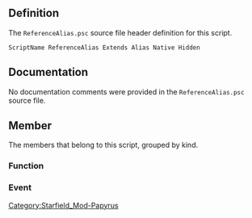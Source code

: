 {{Script_Object_Summary
| title = ReferenceAlias
| name = [[SFM:Script-ReferenceAlias|ReferenceAlias]]
| extends = [[SFM:Script-Alias|Alias]] → [[SFM:Script-ScriptObject|ScriptObject]]
| flags = Native, Hidden
}}


== Definition ==
The <code>ReferenceAlias.psc</code> source file header definition for this script.

<source lang="papyrus">
ScriptName ReferenceAlias Extends Alias Native Hidden
</source>


== Documentation ==
No documentation comments were provided in the <code>ReferenceAlias.psc</code> source file.


== Member ==
The members that belong to this script, grouped by kind.

=== Function ===
{{Script_Object_Member_Summary
| title = ApplyToRef
| script = [[SFM:Script-ReferenceAlias|ReferenceAlias]]
| name = [[SFM:Script-ReferenceAlias/ApplyToRef|ApplyToRef]]
| kind = Function
| flags = Native
| parameters = ObjectReference akRef
| documentation = Applies the alias data to the given ref without putting the ref in the alias
}}

{{Script_Object_Member_Summary
| title = Clear
| script = [[SFM:Script-ReferenceAlias|ReferenceAlias]]
| name = [[SFM:Script-ReferenceAlias/Clear|Clear]]
| kind = Function
| flags = Native
| documentation = Clears the alias - fails on non-optional aliases
}}

{{Script_Object_Member_Summary
| title = GetReference
| script = [[SFM:Script-ReferenceAlias|ReferenceAlias]]
| name = [[SFM:Script-ReferenceAlias/GetReference|GetReference]]
| kind = Function
| flags = Native
| returns = ObjectReference
| documentation = Get the object reference this alias refers to
}}

{{Script_Object_Member_Summary
| title = ForceRefTo
| script = [[SFM:Script-ReferenceAlias|ReferenceAlias]]
| name = [[SFM:Script-ReferenceAlias/ForceRefTo|ForceRefTo]]
| kind = Function
| flags = Native
| parameters = ObjectReference akNewRef
| documentation = Forces this alias to use the specified reference
}}

{{Script_Object_Member_Summary
| title = ForceRefIfEmpty
| script = [[SFM:Script-ReferenceAlias|ReferenceAlias]]
| name = [[SFM:Script-ReferenceAlias/ForceRefIfEmpty|ForceRefIfEmpty]]
| kind = Function
| returns = bool
| parameters = ObjectReference akNewRef
| documentation = SJML -- tries to force a reference into the alias, but only if it's already empty.
returns true if the alias now holds the passed reference, false if it was already filled.
}}

{{Script_Object_Member_Summary
| title = GetActorReference
| script = [[SFM:Script-ReferenceAlias|ReferenceAlias]]
| name = [[SFM:Script-ReferenceAlias/GetActorReference|GetActorReference]]
| kind = Function
| returns = Actor
| documentation = Autocast to Actor
}}

{{Script_Object_Member_Summary
| title = GetRef
| script = [[SFM:Script-ReferenceAlias|ReferenceAlias]]
| name = [[SFM:Script-ReferenceAlias/GetRef|GetRef]]
| kind = Function
| returns = ObjectReference
| documentation = Convenience function
}}

{{Script_Object_Member_Summary
| title = GetActorRef
| script = [[SFM:Script-ReferenceAlias|ReferenceAlias]]
| name = [[SFM:Script-ReferenceAlias/GetActorRef|GetActorRef]]
| kind = Function
| returns = Actor
| documentation = Convenience function
}}

{{Script_Object_Member_Summary
| title = GetShipReference
| script = [[SFM:Script-ReferenceAlias|ReferenceAlias]]
| name = [[SFM:Script-ReferenceAlias/GetShipReference|GetShipReference]]
| kind = Function
| returns = SpaceshipReference
| documentation = Autocast to ShipReference
}}

{{Script_Object_Member_Summary
| title = GetShipRef
| script = [[SFM:Script-ReferenceAlias|ReferenceAlias]]
| name = [[SFM:Script-ReferenceAlias/GetShipRef|GetShipRef]]
| kind = Function
| returns = SpaceshipReference
| documentation = Convenience function
}}

{{Script_Object_Member_Summary
| title = RemoveFromRef
| script = [[SFM:Script-ReferenceAlias|ReferenceAlias]]
| name = [[SFM:Script-ReferenceAlias/RemoveFromRef|RemoveFromRef]]
| kind = Function
| flags = Native
| parameters = ObjectReference akRef
| documentation = Removes this data alias from the given ref
}}

{{Script_Object_Member_Summary
| title = TryToAddToFaction
| script = [[SFM:Script-ReferenceAlias|ReferenceAlias]]
| name = [[SFM:Script-ReferenceAlias/TryToAddToFaction|TryToAddToFaction]]
| kind = Function
| returns = bool
| parameters = Faction FactionToAddTo
| documentation = Convenience function - jduvall
}}

{{Script_Object_Member_Summary
| title = TryToRemoveFromFaction
| script = [[SFM:Script-ReferenceAlias|ReferenceAlias]]
| name = [[SFM:Script-ReferenceAlias/TryToRemoveFromFaction|TryToRemoveFromFaction]]
| kind = Function
| returns = bool
| parameters = Faction FactionToRemoveFrom
| documentation = Convenience function - jduvall
}}

{{Script_Object_Member_Summary
| title = TryToStopCombat
| script = [[SFM:Script-ReferenceAlias|ReferenceAlias]]
| name = [[SFM:Script-ReferenceAlias/TryToStopCombat|TryToStopCombat]]
| kind = Function
| returns = bool
| documentation = Convenience function - jduvall
}}

{{Script_Object_Member_Summary
| title = TryToDisable
| script = [[SFM:Script-ReferenceAlias|ReferenceAlias]]
| name = [[SFM:Script-ReferenceAlias/TryToDisable|TryToDisable]]
| kind = Function
| returns = bool
| documentation = Convenience function - jduvall
}}

{{Script_Object_Member_Summary
| title = TryToDisableNoWait
| script = [[SFM:Script-ReferenceAlias|ReferenceAlias]]
| name = [[SFM:Script-ReferenceAlias/TryToDisableNoWait|TryToDisableNoWait]]
| kind = Function
| returns = bool
| documentation = Convenience function - wshen
}}

{{Script_Object_Member_Summary
| title = TryToEnable
| script = [[SFM:Script-ReferenceAlias|ReferenceAlias]]
| name = [[SFM:Script-ReferenceAlias/TryToEnable|TryToEnable]]
| kind = Function
| returns = bool
| documentation = Convenience function - jduvall
}}

{{Script_Object_Member_Summary
| title = TryToEnableNoWait
| script = [[SFM:Script-ReferenceAlias|ReferenceAlias]]
| name = [[SFM:Script-ReferenceAlias/TryToEnableNoWait|TryToEnableNoWait]]
| kind = Function
| returns = bool
| documentation = Convenience function - wshen
}}

{{Script_Object_Member_Summary
| title = TryToEvaluatePackage
| script = [[SFM:Script-ReferenceAlias|ReferenceAlias]]
| name = [[SFM:Script-ReferenceAlias/TryToEvaluatePackage|TryToEvaluatePackage]]
| kind = Function
| returns = bool
| documentation = Convenience function - jduvall
}}

{{Script_Object_Member_Summary
| title = TryToKill
| script = [[SFM:Script-ReferenceAlias|ReferenceAlias]]
| name = [[SFM:Script-ReferenceAlias/TryToKill|TryToKill]]
| kind = Function
| returns = bool
| parameters = ObjectReference akKiller = none
| documentation = Convenience function - jduvall
}}

{{Script_Object_Member_Summary
| title = TryToMoveTo
| script = [[SFM:Script-ReferenceAlias|ReferenceAlias]]
| name = [[SFM:Script-ReferenceAlias/TryToMoveTo|TryToMoveTo]]
| kind = Function
| returns = bool
| parameters = ObjectReference RefToMoveTo
| documentation = Convenience function - jduvall
}}

{{Script_Object_Member_Summary
| title = TryToReset
| script = [[SFM:Script-ReferenceAlias|ReferenceAlias]]
| name = [[SFM:Script-ReferenceAlias/TryToReset|TryToReset]]
| kind = Function
| returns = bool
| documentation = Convenience function - jduvall
}}

{{Script_Object_Member_Summary
| title = TryToClear
| script = [[SFM:Script-ReferenceAlias|ReferenceAlias]]
| name = [[SFM:Script-ReferenceAlias/TryToClear|TryToClear]]
| kind = Function
| returns = bool
| documentation = Convenience function - sjml
}}

{{Script_Object_Member_Summary
| title = TryToDelete
| script = [[SFM:Script-ReferenceAlias|ReferenceAlias]]
| name = [[SFM:Script-ReferenceAlias/TryToDelete|TryToDelete]]
| kind = Function
| returns = bool
| documentation = Convenience function - jduvall
}}

{{Script_Object_Member_Summary
| title = TryToGetCurrentLocation
| script = [[SFM:Script-ReferenceAlias|ReferenceAlias]]
| name = [[SFM:Script-ReferenceAlias/TryToGetCurrentLocation|TryToGetCurrentLocation]]
| kind = Function
| returns = Location
| documentation = Convenience function - jduvall
}}

{{Script_Object_Member_Summary
| title = TryToGetActorValue
| script = [[SFM:Script-ReferenceAlias|ReferenceAlias]]
| name = [[SFM:Script-ReferenceAlias/TryToGetActorValue|TryToGetActorValue]]
| kind = Function
| returns = float
| parameters = ActorValue ActorValueToGet
| documentation = Convenience function - jduvall
}}

{{Script_Object_Member_Summary
| title = TryToGetValue
| script = [[SFM:Script-ReferenceAlias|ReferenceAlias]]
| name = [[SFM:Script-ReferenceAlias/TryToGetValue|TryToGetValue]]
| kind = Function
| returns = float
| parameters = ActorValue akAV
| documentation = Convenience function - jduvall
}}

{{Script_Object_Member_Summary
| title = TryToSetActorValue
| script = [[SFM:Script-ReferenceAlias|ReferenceAlias]]
| name = [[SFM:Script-ReferenceAlias/TryToSetActorValue|TryToSetActorValue]]
| kind = Function
| returns = bool
| parameters = ActorValue ValueToSet, float afValue
| documentation = Convenience function - jduvall
}}

{{Script_Object_Member_Summary
| title = TryToSetValue
| script = [[SFM:Script-ReferenceAlias|ReferenceAlias]]
| name = [[SFM:Script-ReferenceAlias/TryToSetValue|TryToSetValue]]
| kind = Function
| returns = bool
| parameters = ActorValue akAV, float afValue
| documentation = Convenience function - jduvall
}}

{{Script_Object_Member_Summary
| title = TryIsLocked
| script = [[SFM:Script-ReferenceAlias|ReferenceAlias]]
| name = [[SFM:Script-ReferenceAlias/TryIsLocked|TryIsLocked]]
| kind = Function
| returns = bool
| documentation = Convenience function - jduvall
}}

{{Script_Object_Member_Summary
| title = TryToSetPlayerResistingArrest
| script = [[SFM:Script-ReferenceAlias|ReferenceAlias]]
| name = [[SFM:Script-ReferenceAlias/TryToSetPlayerResistingArrest|TryToSetPlayerResistingArrest]]
| kind = Function
| documentation = kmk - convenience function for actor/ship
}}

{{Script_Object_Member_Summary
| title = TryToSendPlayerToJail
| script = [[SFM:Script-ReferenceAlias|ReferenceAlias]]
| name = [[SFM:Script-ReferenceAlias/TryToSendPlayerToJail|TryToSendPlayerToJail]]
| kind = Function
| parameters = bool abRemoveInventory = true, bool abRealJail = false
| documentation = kmk - convenience function for actor/ship
}}

{{Script_Object_Member_Summary
| title = TryToPlayerPayFine
| script = [[SFM:Script-ReferenceAlias|ReferenceAlias]]
| name = [[SFM:Script-ReferenceAlias/TryToPlayerPayFine|TryToPlayerPayFine]]
| kind = Function
| parameters = bool abRemoveStolenItems = true, bool abGoToJail = true
| documentation = kmk - convenience function for actor/ship
}}

{{Script_Object_Member_Summary
| title = TryToSendSmugglingAlarm
| script = [[SFM:Script-ReferenceAlias|ReferenceAlias]]
| name = [[SFM:Script-ReferenceAlias/TryToSendSmugglingAlarm|TryToSendSmugglingAlarm]]
| kind = Function
| documentation = kmk - convenience function for ship
does nothing if called on actor
}}

{{Script_Object_Member_Summary
| title = TryToInstantDock
| script = [[SFM:Script-ReferenceAlias|ReferenceAlias]]
| name = [[SFM:Script-ReferenceAlias/TryToInstantDock|TryToInstantDock]]
| kind = Function
| returns = bool
| parameters = ReferenceAlias akTarget
| documentation = scornett - Convenience function for ships.
Does nothing if either reference is an actor.
}}

{{Script_Object_Member_Summary
| title = TryToMoveNear
| script = [[SFM:Script-ReferenceAlias|ReferenceAlias]]
| name = [[SFM:Script-ReferenceAlias/TryToMoveNear|TryToMoveNear]]
| kind = Function
| returns = bool
| parameters = ObjectReference akTarget, int positionVal = 0, int distanceVal = 0, int facingVal = 0
| documentation = scornett
}}

{{Script_Object_Member_Summary
| title = TryToGetCrimeFaction
| script = [[SFM:Script-ReferenceAlias|ReferenceAlias]]
| name = [[SFM:Script-ReferenceAlias/TryToGetCrimeFaction|TryToGetCrimeFaction]]
| kind = Function
| returns = Faction
}}

{{Script_Object_Member_Summary
| title = ClearAndRefillAlias
| script = [[SFM:Script-ReferenceAlias|ReferenceAlias]]
| name = [[SFM:Script-ReferenceAlias/ClearAndRefillAlias|ClearAndRefillAlias]]
| kind = Function
| documentation = kmk - first clears, then refills alias (so alias will be empty if nothing is found by RefillAlias call)
}}

=== Event ===
{{Script_Object_Member_Summary
| title = OnAliasChanged
| script = [[SFM:Script-ReferenceAlias|ReferenceAlias]]
| name = [[SFM:Script-ReferenceAlias/OnAliasChanged|OnAliasChanged]]
| kind = Event
| parameters = ObjectReference akObject, bool abRemove
| documentation = Event received when an object has been added/removed to this referencealias
}}

{{Script_Object_Member_Summary
| title = OnActivate
| script = [[SFM:Script-ReferenceAlias|ReferenceAlias]]
| name = [[SFM:Script-ReferenceAlias/OnActivate|OnActivate]]
| kind = Event
| parameters = ObjectReference akActionRef
| documentation = Event received when this reference is activated
}}

{{Script_Object_Member_Summary
| title = OnBuilderMenuSelect
| script = [[SFM:Script-ReferenceAlias|ReferenceAlias]]
| name = [[SFM:Script-ReferenceAlias/OnBuilderMenuSelect|OnBuilderMenuSelect]]
| kind = Event
| parameters = ActorValue akActorValue
| documentation = Event received when the produced resource on an Workshop producer/builder has changed.
}}

{{Script_Object_Member_Summary
| title = OnCellAttach
| script = [[SFM:Script-ReferenceAlias|ReferenceAlias]]
| name = [[SFM:Script-ReferenceAlias/OnCellAttach|OnCellAttach]]
| kind = Event
| documentation = Event received when this object's parent cell is attached
}}

{{Script_Object_Member_Summary
| title = OnCellDetach
| script = [[SFM:Script-ReferenceAlias|ReferenceAlias]]
| name = [[SFM:Script-ReferenceAlias/OnCellDetach|OnCellDetach]]
| kind = Event
| documentation = Event received when this object's parent cell is detached
}}

{{Script_Object_Member_Summary
| title = OnCellLoad
| script = [[SFM:Script-ReferenceAlias|ReferenceAlias]]
| name = [[SFM:Script-ReferenceAlias/OnCellLoad|OnCellLoad]]
| kind = Event
| documentation = Event received when every object in this object's parent cell is loaded (TODO: Find restrictions)
}}

{{Script_Object_Member_Summary
| title = OnClose
| script = [[SFM:Script-ReferenceAlias|ReferenceAlias]]
| name = [[SFM:Script-ReferenceAlias/OnClose|OnClose]]
| kind = Event
| parameters = ObjectReference akActionRef
| documentation = Event received when this object is closed
}}

{{Script_Object_Member_Summary
| title = OnContainerChanged
| script = [[SFM:Script-ReferenceAlias|ReferenceAlias]]
| name = [[SFM:Script-ReferenceAlias/OnContainerChanged|OnContainerChanged]]
| kind = Event
| parameters = ObjectReference akNewContainer, ObjectReference akOldContainer
| documentation = Event received when this object enters, exits, or changes containers
}}

{{Script_Object_Member_Summary
| title = OnDestroyed
| script = [[SFM:Script-ReferenceAlias|ReferenceAlias]]
| name = [[SFM:Script-ReferenceAlias/OnDestroyed|OnDestroyed]]
| kind = Event
| parameters = ObjectReference akDestroyer
| documentation = Event received when this reference is destroyed
}}

{{Script_Object_Member_Summary
| title = OnDestructionStageChanged
| script = [[SFM:Script-ReferenceAlias|ReferenceAlias]]
| name = [[SFM:Script-ReferenceAlias/OnDestructionStageChanged|OnDestructionStageChanged]]
| kind = Event
| parameters = int aiOldStage, int aiCurrentStage
| documentation = Event received when this reference's destruction stage has changed
}}

{{Script_Object_Member_Summary
| title = OnEnterFurniture
| script = [[SFM:Script-ReferenceAlias|ReferenceAlias]]
| name = [[SFM:Script-ReferenceAlias/OnEnterFurniture|OnEnterFurniture]]
| kind = Event
| parameters = Actor akActionRef
| documentation = Event received when this furniture is entered.
}}

{{Script_Object_Member_Summary
| title = OnEquipped
| script = [[SFM:Script-ReferenceAlias|ReferenceAlias]]
| name = [[SFM:Script-ReferenceAlias/OnEquipped|OnEquipped]]
| kind = Event
| parameters = Actor akActor
| documentation = Event received when this object is equipped by an actor
}}

{{Script_Object_Member_Summary
| title = OnExitFurniture
| script = [[SFM:Script-ReferenceAlias|ReferenceAlias]]
| name = [[SFM:Script-ReferenceAlias/OnExitFurniture|OnExitFurniture]]
| kind = Event
| parameters = ObjectReference akActionRef
| documentation = Event received when this furniture is exited.
}}

{{Script_Object_Member_Summary
| title = OnGrab
| script = [[SFM:Script-ReferenceAlias|ReferenceAlias]]
| name = [[SFM:Script-ReferenceAlias/OnGrab|OnGrab]]
| kind = Event
| documentation = Event received when this object is grabbed by the player
}}

{{Script_Object_Member_Summary
| title = OnItemAdded
| script = [[SFM:Script-ReferenceAlias|ReferenceAlias]]
| name = [[SFM:Script-ReferenceAlias/OnItemAdded|OnItemAdded]]
| kind = Event
| parameters = Form akBaseItem, int aiItemCount, ObjectReference akItemReference, ObjectReference akSourceContainer, int aiTransferReason
| documentation = Event received when an item is added to this object's inventory. If the item is a persistant reference, akItemReference will
point at it - otherwise the parameter will be None. For valid Transfer Reasons please refer to the wiki.
}}

{{Script_Object_Member_Summary
| title = OnItemRemoved
| script = [[SFM:Script-ReferenceAlias|ReferenceAlias]]
| name = [[SFM:Script-ReferenceAlias/OnItemRemoved|OnItemRemoved]]
| kind = Event
| parameters = Form akBaseItem, int aiItemCount, ObjectReference akItemReference, ObjectReference akDestContainer, int aiTransferReason
| documentation = Event received when an item is removed from this object's inventory. If the item is a persistant reference, akItemReference
will point at it - otherwise the parameter will be None. For valid Transfer Reasons please refer to the wiki.
}}

{{Script_Object_Member_Summary
| title = OnLoad
| script = [[SFM:Script-ReferenceAlias|ReferenceAlias]]
| name = [[SFM:Script-ReferenceAlias/OnLoad|OnLoad]]
| kind = Event
| documentation = Event recieved when this object is completely loaded - will be fired every time this object is loaded
}}

{{Script_Object_Member_Summary
| title = OnLockStateChanged
| script = [[SFM:Script-ReferenceAlias|ReferenceAlias]]
| name = [[SFM:Script-ReferenceAlias/OnLockStateChanged|OnLockStateChanged]]
| kind = Event
| documentation = Event received when the lock on this object changes
}}

{{Script_Object_Member_Summary
| title = OnMapMarkerDiscovered
| script = [[SFM:Script-ReferenceAlias|ReferenceAlias]]
| name = [[SFM:Script-ReferenceAlias/OnMapMarkerDiscovered|OnMapMarkerDiscovered]]
| kind = Event
| documentation = Received when this map marker is discovered
}}

{{Script_Object_Member_Summary
| title = OnObjectRepaired
| script = [[SFM:Script-ReferenceAlias|ReferenceAlias]]
| name = [[SFM:Script-ReferenceAlias/OnObjectRepaired|OnObjectRepaired]]
| kind = Event
| parameters = ObjectReference akReference
| documentation = Event received when an item has been repaired
}}

{{Script_Object_Member_Summary
| title = OnObjectDestroyed
| script = [[SFM:Script-ReferenceAlias|ReferenceAlias]]
| name = [[SFM:Script-ReferenceAlias/OnObjectDestroyed|OnObjectDestroyed]]
| kind = Event
| parameters = ObjectReference akReference
| documentation = Event received when an item has been destroyed
}}

{{Script_Object_Member_Summary
| title = OnOpen
| script = [[SFM:Script-ReferenceAlias|ReferenceAlias]]
| name = [[SFM:Script-ReferenceAlias/OnOpen|OnOpen]]
| kind = Event
| parameters = ObjectReference akActionRef
| documentation = Event received when this object is opened
}}

{{Script_Object_Member_Summary
| title = OnOutpostItemPowerOff
| script = [[SFM:Script-ReferenceAlias|ReferenceAlias]]
| name = [[SFM:Script-ReferenceAlias/OnOutpostItemPowerOff|OnOutpostItemPowerOff]]
| kind = Event
| parameters = ObjectReference akPoweredItem
| documentation = Event received when an Outpost item loses power
}}

{{Script_Object_Member_Summary
| title = OnOutpostItemPowerOn
| script = [[SFM:Script-ReferenceAlias|ReferenceAlias]]
| name = [[SFM:Script-ReferenceAlias/OnOutpostItemPowerOn|OnOutpostItemPowerOn]]
| kind = Event
| parameters = ObjectReference akPoweredItem, ObjectReference akPowerGenerator
| documentation = Event received when an Outpost item receives power
}}

{{Script_Object_Member_Summary
| title = OnPipboyRadioDetection
| script = [[SFM:Script-ReferenceAlias|ReferenceAlias]]
| name = [[SFM:Script-ReferenceAlias/OnPipboyRadioDetection|OnPipboyRadioDetection]]
| kind = Event
| parameters = bool abDetected
| documentation = Event that occurs when the Pipboy enters/leaves the outer-radius of this radio ref
}}

{{Script_Object_Member_Summary
| title = OnPlayerDialogueTarget
| script = [[SFM:Script-ReferenceAlias|ReferenceAlias]]
| name = [[SFM:Script-ReferenceAlias/OnPlayerDialogueTarget|OnPlayerDialogueTarget]]
| kind = Event
| documentation = Event received when ref goes into dialogue with player
}}

{{Script_Object_Member_Summary
| title = OnPowerOn
| script = [[SFM:Script-ReferenceAlias|ReferenceAlias]]
| name = [[SFM:Script-ReferenceAlias/OnPowerOn|OnPowerOn]]
| kind = Event
| parameters = ObjectReference akPowerGenerator
| documentation = Event received when a workshop item receives power
}}

{{Script_Object_Member_Summary
| title = OnPowerOff
| script = [[SFM:Script-ReferenceAlias|ReferenceAlias]]
| name = [[SFM:Script-ReferenceAlias/OnPowerOff|OnPowerOff]]
| kind = Event
| documentation = Event received when a workshop loses all power
}}

{{Script_Object_Member_Summary
| title = OnQuickContainerOpened
| script = [[SFM:Script-ReferenceAlias|ReferenceAlias]]
| name = [[SFM:Script-ReferenceAlias/OnQuickContainerOpened|OnQuickContainerOpened]]
| kind = Event
| documentation = Received if the quick container opens
}}

{{Script_Object_Member_Summary
| title = OnRead
| script = [[SFM:Script-ReferenceAlias|ReferenceAlias]]
| name = [[SFM:Script-ReferenceAlias/OnRead|OnRead]]
| kind = Event
| documentation = Event received when this object, if a book, is read
}}

{{Script_Object_Member_Summary
| title = OnRelease
| script = [[SFM:Script-ReferenceAlias|ReferenceAlias]]
| name = [[SFM:Script-ReferenceAlias/OnRelease|OnRelease]]
| kind = Event
| documentation = Event received when this object is released by the player
}}

{{Script_Object_Member_Summary
| title = OnReset
| script = [[SFM:Script-ReferenceAlias|ReferenceAlias]]
| name = [[SFM:Script-ReferenceAlias/OnReset|OnReset]]
| kind = Event
| documentation = Event received when this reference is reset
}}

{{Script_Object_Member_Summary
| title = OnScanned
| script = [[SFM:Script-ReferenceAlias|ReferenceAlias]]
| name = [[SFM:Script-ReferenceAlias/OnScanned|OnScanned]]
| kind = Event
| documentation = Received when this object is scanned
}}

{{Script_Object_Member_Summary
| title = OnSell
| script = [[SFM:Script-ReferenceAlias|ReferenceAlias]]
| name = [[SFM:Script-ReferenceAlias/OnSell|OnSell]]
| kind = Event
| parameters = Actor akSeller
| documentation = Event received when this reference is sold by an actor
}}

{{Script_Object_Member_Summary
| title = OnSpellCast
| script = [[SFM:Script-ReferenceAlias|ReferenceAlias]]
| name = [[SFM:Script-ReferenceAlias/OnSpellCast|OnSpellCast]]
| kind = Event
| parameters = Form akSpell
| documentation = Event received when a spell is cast by this object
}}

{{Script_Object_Member_Summary
| title = OnTerminalMenuItemRun
| script = [[SFM:Script-ReferenceAlias|ReferenceAlias]]
| name = [[SFM:Script-ReferenceAlias/OnTerminalMenuItemRun|OnTerminalMenuItemRun]]
| kind = Event
| parameters = int auiMenuItemID, TerminalMenu akTerminalBase, ObjectReference akTerminalRef
| documentation = Received if terminal object has menu item clicked
}}

{{Script_Object_Member_Summary
| title = OnTranslationAlmostComplete
| script = [[SFM:Script-ReferenceAlias|ReferenceAlias]]
| name = [[SFM:Script-ReferenceAlias/OnTranslationAlmostComplete|OnTranslationAlmostComplete]]
| kind = Event
| documentation = Event received when translation is almost complete (from a call to TranslateTo, "almost" is determined by a gamesetting, default is 90% of the way)
}}

{{Script_Object_Member_Summary
| title = OnTranslationComplete
| script = [[SFM:Script-ReferenceAlias|ReferenceAlias]]
| name = [[SFM:Script-ReferenceAlias/OnTranslationComplete|OnTranslationComplete]]
| kind = Event
| documentation = Event received when translation is complete (from a call to TranslateTo)
}}

{{Script_Object_Member_Summary
| title = OnTranslationFailed
| script = [[SFM:Script-ReferenceAlias|ReferenceAlias]]
| name = [[SFM:Script-ReferenceAlias/OnTranslationFailed|OnTranslationFailed]]
| kind = Event
| documentation = Event received when translation is aborted (from a call to StopTranslateTo)
}}

{{Script_Object_Member_Summary
| title = OnTrapHitStart
| script = [[SFM:Script-ReferenceAlias|ReferenceAlias]]
| name = [[SFM:Script-ReferenceAlias/OnTrapHitStart|OnTrapHitStart]]
| kind = Event
| parameters = ObjectReference akTarget, float afXVel, float afYVel, float afZVel, float afXPos, float afYPos, float afZPos, int aeMaterial, bool abInitialHit, int aeMotionType
| documentation = Event recieved when this starts hitting a target
}}

{{Script_Object_Member_Summary
| title = OnTrapHitStop
| script = [[SFM:Script-ReferenceAlias|ReferenceAlias]]
| name = [[SFM:Script-ReferenceAlias/OnTrapHitStop|OnTrapHitStop]]
| kind = Event
| parameters = ObjectReference akTarget
| documentation = Event recieved when this stops hitting a target
}}

{{Script_Object_Member_Summary
| title = OnTriggerEnter
| script = [[SFM:Script-ReferenceAlias|ReferenceAlias]]
| name = [[SFM:Script-ReferenceAlias/OnTriggerEnter|OnTriggerEnter]]
| kind = Event
| parameters = ObjectReference akActionRef
| documentation = Event received when this trigger volume is entered
}}

{{Script_Object_Member_Summary
| title = OnTriggerLeave
| script = [[SFM:Script-ReferenceAlias|ReferenceAlias]]
| name = [[SFM:Script-ReferenceAlias/OnTriggerLeave|OnTriggerLeave]]
| kind = Event
| parameters = ObjectReference akActionRef
| documentation = Event received when this trigger volume is left
}}

{{Script_Object_Member_Summary
| title = OnUnequipped
| script = [[SFM:Script-ReferenceAlias|ReferenceAlias]]
| name = [[SFM:Script-ReferenceAlias/OnUnequipped|OnUnequipped]]
| kind = Event
| parameters = Actor akActor
| documentation = Event received when this object is unequipped by an actor
}}

{{Script_Object_Member_Summary
| title = OnUnload
| script = [[SFM:Script-ReferenceAlias|ReferenceAlias]]
| name = [[SFM:Script-ReferenceAlias/OnUnload|OnUnload]]
| kind = Event
| documentation = Event recieved when this object is being unloaded - will be fired every time this object is unloaded
}}

{{Script_Object_Member_Summary
| title = OnWorkshopCargoLinkChanged
| script = [[SFM:Script-ReferenceAlias|ReferenceAlias]]
| name = [[SFM:Script-ReferenceAlias/OnWorkshopCargoLinkChanged|OnWorkshopCargoLinkChanged]]
| kind = Event
| parameters = ObjectReference akOldTarget, ObjectReference akNewTarget
| documentation = Event that iakNewLinkRefs triggered when the target for a cargo link on workshop item changes.
}}

{{Script_Object_Member_Summary
| title = OnWorkshopFlyCam
| script = [[SFM:Script-ReferenceAlias|ReferenceAlias]]
| name = [[SFM:Script-ReferenceAlias/OnWorkshopFlyCam|OnWorkshopFlyCam]]
| kind = Event
| parameters = bool aStart
| documentation = Event received when the player enters or leaves Workshop FlyCam
}}

{{Script_Object_Member_Summary
| title = OnWorkshopMode
| script = [[SFM:Script-ReferenceAlias|ReferenceAlias]]
| name = [[SFM:Script-ReferenceAlias/OnWorkshopMode|OnWorkshopMode]]
| kind = Event
| parameters = bool aStart
| documentation = Event received when the player enters or leaves Workshop Mode
}}

{{Script_Object_Member_Summary
| title = OnWorkshopObjectGrabbed
| script = [[SFM:Script-ReferenceAlias|ReferenceAlias]]
| name = [[SFM:Script-ReferenceAlias/OnWorkshopObjectGrabbed|OnWorkshopObjectGrabbed]]
| kind = Event
| parameters = ObjectReference akReference
| documentation = Event received when the player grabs an existing object reference for edit while in Workshop mode.
}}

{{Script_Object_Member_Summary
| title = OnWorkshopObjectMoved
| script = [[SFM:Script-ReferenceAlias|ReferenceAlias]]
| name = [[SFM:Script-ReferenceAlias/OnWorkshopObjectMoved|OnWorkshopObjectMoved]]
| kind = Event
| parameters = ObjectReference akReference
| documentation = Event received when an existing workshop item is moved in the world
}}

{{Script_Object_Member_Summary
| title = OnWorkshopObjectPlaced
| script = [[SFM:Script-ReferenceAlias|ReferenceAlias]]
| name = [[SFM:Script-ReferenceAlias/OnWorkshopObjectPlaced|OnWorkshopObjectPlaced]]
| kind = Event
| parameters = ObjectReference akReference
| documentation = Event received when a workshop item is placed in the world
}}

{{Script_Object_Member_Summary
| title = OnWorkshopObjectRemoved
| script = [[SFM:Script-ReferenceAlias|ReferenceAlias]]
| name = [[SFM:Script-ReferenceAlias/OnWorkshopObjectRemoved|OnWorkshopObjectRemoved]]
| kind = Event
| parameters = ObjectReference akReference
| documentation = Event received when a workshop item is removed ( from world and added back to workshop )
}}

{{Script_Object_Member_Summary
| title = OnWorkshopOutputLink
| script = [[SFM:Script-ReferenceAlias|ReferenceAlias]]
| name = [[SFM:Script-ReferenceAlias/OnWorkshopOutputLink|OnWorkshopOutputLink]]
| kind = Event
| parameters = ObjectReference akSource, ObjectReference akTarget
| documentation = Event received when a new Output Link is created at a Workshop.
}}

{{Script_Object_Member_Summary
| title = OnWorkshopNPCTransfer
| script = [[SFM:Script-ReferenceAlias|ReferenceAlias]]
| name = [[SFM:Script-ReferenceAlias/OnWorkshopNPCTransfer|OnWorkshopNPCTransfer]]
| kind = Event
| parameters = Location akNewWorkshop, Keyword akActionKW
| documentation = Event that occurs when a workshop NPC is directed to move to another settlement
}}

{{Script_Object_Member_Summary
| title = OnActorActivatedRef
| script = [[SFM:Script-ReferenceAlias|ReferenceAlias]]
| name = [[SFM:Script-ReferenceAlias/OnActorActivatedRef|OnActorActivatedRef]]
| kind = Event
| parameters = ObjectReference akActivatedRef
| documentation = Event received when this actor activates a ref
}}

{{Script_Object_Member_Summary
| title = OnAffinityEvent
| script = [[SFM:Script-ReferenceAlias|ReferenceAlias]]
| name = [[SFM:Script-ReferenceAlias/OnAffinityEvent|OnAffinityEvent]]
| kind = Event
| parameters = AffinityEvent akAffinityEvent, ActorValue akActorValue, GlobalVariable akReactionValue, ObjectReference akTarget
| documentation = Event received when affinity event is run
}}

{{Script_Object_Member_Summary
| title = OnCombatListAdded
| script = [[SFM:Script-ReferenceAlias|ReferenceAlias]]
| name = [[SFM:Script-ReferenceAlias/OnCombatListAdded|OnCombatListAdded]]
| kind = Event
| parameters = Actor akTarget
| documentation = Event that is triggered when this actor adds another actor to its combat list.
}}

{{Script_Object_Member_Summary
| title = OnCombatListRemoved
| script = [[SFM:Script-ReferenceAlias|ReferenceAlias]]
| name = [[SFM:Script-ReferenceAlias/OnCombatListRemoved|OnCombatListRemoved]]
| kind = Event
| parameters = Actor akTarget
| documentation = Event that is triggered when this actor removes another actor from its combat list.
}}

{{Script_Object_Member_Summary
| title = OnCombatStateChanged
| script = [[SFM:Script-ReferenceAlias|ReferenceAlias]]
| name = [[SFM:Script-ReferenceAlias/OnCombatStateChanged|OnCombatStateChanged]]
| kind = Event
| parameters = ObjectReference akTarget, int aeCombatState
| documentation = Event that is triggered when this actor's combat state against the target changes
State is as follows:
0 - not in combat
1 - in combat
2 - searching
}}

{{Script_Object_Member_Summary
| title = OnCommandModeCompleteCommand
| script = [[SFM:Script-ReferenceAlias|ReferenceAlias]]
| name = [[SFM:Script-ReferenceAlias/OnCommandModeCompleteCommand|OnCommandModeCompleteCommand]]
| kind = Event
| parameters = int aeCommandType, ObjectReference akTarget
| documentation = Event received when the object completes a command in command mode.
Type is as follows:
0 - None
1 - Call
2 - Follow
3 - Move
4 - Attack
5 - Inspect
6 - Retrieve
7 - Stay
8 - Release
9 - Heal
10 - Assign
11 - Ride
12 - Enter
}}

{{Script_Object_Member_Summary
| title = OnCommandModeEnter
| script = [[SFM:Script-ReferenceAlias|ReferenceAlias]]
| name = [[SFM:Script-ReferenceAlias/OnCommandModeEnter|OnCommandModeEnter]]
| kind = Event
| documentation = Event received when the player begins commanding this object
}}

{{Script_Object_Member_Summary
| title = OnCommandModeExit
| script = [[SFM:Script-ReferenceAlias|ReferenceAlias]]
| name = [[SFM:Script-ReferenceAlias/OnCommandModeExit|OnCommandModeExit]]
| kind = Event
| documentation = Event received when the player ends commanding this object
}}

{{Script_Object_Member_Summary
| title = OnCommandModeGiveCommand
| script = [[SFM:Script-ReferenceAlias|ReferenceAlias]]
| name = [[SFM:Script-ReferenceAlias/OnCommandModeGiveCommand|OnCommandModeGiveCommand]]
| kind = Event
| parameters = int aeCommandType, ObjectReference akTarget
| documentation = Event received when the player gives object a command in command mode.
Type is as follows:
0 - None
1 - Call
2 - Follow
3 - Move
4 - Attack
5 - Inspect
6 - Retrieve
7 - Stay
8 - Release
9 - Heal
10 - Assign
11 - Ride
12 - Enter
}}

{{Script_Object_Member_Summary
| title = OnCompanionDismiss
| script = [[SFM:Script-ReferenceAlias|ReferenceAlias]]
| name = [[SFM:Script-ReferenceAlias/OnCompanionDismiss|OnCompanionDismiss]]
| kind = Event
| documentation = Received when player dismisses teammate companion
}}

{{Script_Object_Member_Summary
| title = OnConsciousnessStateChanged
| script = [[SFM:Script-ReferenceAlias|ReferenceAlias]]
| name = [[SFM:Script-ReferenceAlias/OnConsciousnessStateChanged|OnConsciousnessStateChanged]]
| kind = Event
| parameters = bool abUnconscious
| documentation = Event that is triggered when this actor's consciousness state changes
}}

{{Script_Object_Member_Summary
| title = OnCrewAssigned
| script = [[SFM:Script-ReferenceAlias|ReferenceAlias]]
| name = [[SFM:Script-ReferenceAlias/OnCrewAssigned|OnCrewAssigned]]
| kind = Event
| parameters = Actor akCrew, ObjectReference akAssignmentRef, ObjectReference akPreviousAssignmentRef
| documentation = Event received when a reference has a crew member assigned.
}}

{{Script_Object_Member_Summary
| title = OnCrewDismissed
| script = [[SFM:Script-ReferenceAlias|ReferenceAlias]]
| name = [[SFM:Script-ReferenceAlias/OnCrewDismissed|OnCrewDismissed]]
| kind = Event
| parameters = Actor akCrew, ObjectReference akPreviousAssignmentRef
| documentation = Event received when a reference has a crew member dismissed.
}}

{{Script_Object_Member_Summary
| title = OnCripple
| script = [[SFM:Script-ReferenceAlias|ReferenceAlias]]
| name = [[SFM:Script-ReferenceAlias/OnCripple|OnCripple]]
| kind = Event
| parameters = ActorValue akActorValue, bool abCrippled
| documentation = Recieved immeadiately after a limb has become crippled or uncrippled.
}}

{{Script_Object_Member_Summary
| title = OnDeferredKill
| script = [[SFM:Script-ReferenceAlias|ReferenceAlias]]
| name = [[SFM:Script-ReferenceAlias/OnDeferredKill|OnDeferredKill]]
| kind = Event
| parameters = Actor akKiller
| documentation = Event that is triggered when this actor gets a deferred kill added
(they were in deferred kill mode and got "killed")
}}

{{Script_Object_Member_Summary
| title = OnDeath
| script = [[SFM:Script-ReferenceAlias|ReferenceAlias]]
| name = [[SFM:Script-ReferenceAlias/OnDeath|OnDeath]]
| kind = Event
| parameters = ObjectReference akKiller
| documentation = Event that is triggered when this actor finishes dying (only if this alias points at an actor)
}}

{{Script_Object_Member_Summary
| title = OnDifficultyChanged
| script = [[SFM:Script-ReferenceAlias|ReferenceAlias]]
| name = [[SFM:Script-ReferenceAlias/OnDifficultyChanged|OnDifficultyChanged]]
| kind = Event
| parameters = int aOldDifficulty, int aNewDifficulty
| documentation = Event received when the player changes their difficulty
Type is as follows:
0 - Very Easy
1 - Easy
2 - Normal
3 - Hard
4 - Very Hard
5 - Survival
}}

{{Script_Object_Member_Summary
| title = OnDying
| script = [[SFM:Script-ReferenceAlias|ReferenceAlias]]
| name = [[SFM:Script-ReferenceAlias/OnDying|OnDying]]
| kind = Event
| parameters = ObjectReference akKiller
| documentation = Event that is triggered when this actor begins dying (only if this alias points at an actor)
}}

{{Script_Object_Member_Summary
| title = OnUnconscious
| script = [[SFM:Script-ReferenceAlias|ReferenceAlias]]
| name = [[SFM:Script-ReferenceAlias/OnUnconscious|OnUnconscious]]
| kind = Event
| parameters = ObjectReference akAttacker
| documentation = Event that is triggered when an actor has been "killed" with EM weapons (the actor is still alive)
}}

{{Script_Object_Member_Summary
| title = OnEnterBleedout
| script = [[SFM:Script-ReferenceAlias|ReferenceAlias]]
| name = [[SFM:Script-ReferenceAlias/OnEnterBleedout|OnEnterBleedout]]
| kind = Event
| documentation = Event received when an actor enters bleedout. (only if this alias points at an actor)
}}

{{Script_Object_Member_Summary
| title = OnEnterOutpostBeaconMode
| script = [[SFM:Script-ReferenceAlias|ReferenceAlias]]
| name = [[SFM:Script-ReferenceAlias/OnEnterOutpostBeaconMode|OnEnterOutpostBeaconMode]]
| kind = Event
| documentation = Event received when the player enters Outpost Beacon placeement mode.
}}

{{Script_Object_Member_Summary
| title = OnEnterShipInterior
| script = [[SFM:Script-ReferenceAlias|ReferenceAlias]]
| name = [[SFM:Script-ReferenceAlias/OnEnterShipInterior|OnEnterShipInterior]]
| kind = Event
| parameters = ObjectReference akShip
| documentation = Event received when an actor enters a ship interior cell
}}

{{Script_Object_Member_Summary
| title = OnEnterSneaking
| script = [[SFM:Script-ReferenceAlias|ReferenceAlias]]
| name = [[SFM:Script-ReferenceAlias/OnEnterSneaking|OnEnterSneaking]]
| kind = Event
| documentation = Event received when an actor enters sneaking.
}}

{{Script_Object_Member_Summary
| title = OnEscortWaitStart
| script = [[SFM:Script-ReferenceAlias|ReferenceAlias]]
| name = [[SFM:Script-ReferenceAlias/OnEscortWaitStart|OnEscortWaitStart]]
| kind = Event
| documentation = Event received when this actor is in an Escort procedure and begins waiting for the escorted actor to catch up.
}}

{{Script_Object_Member_Summary
| title = OnEscortWaitStop
| script = [[SFM:Script-ReferenceAlias|ReferenceAlias]]
| name = [[SFM:Script-ReferenceAlias/OnEscortWaitStop|OnEscortWaitStop]]
| kind = Event
| documentation = Event received when this actor is in an Escort procedure and stops waiting because the escorted actor has caught up.
}}

{{Script_Object_Member_Summary
| title = OnExitShipInterior
| script = [[SFM:Script-ReferenceAlias|ReferenceAlias]]
| name = [[SFM:Script-ReferenceAlias/OnExitShipInterior|OnExitShipInterior]]
| kind = Event
| parameters = ObjectReference akShip
| documentation = Event received when an actor exits a ship interior cell
}}

{{Script_Object_Member_Summary
| title = OnPlayerFollowerWarp
| script = [[SFM:Script-ReferenceAlias|ReferenceAlias]]
| name = [[SFM:Script-ReferenceAlias/OnPlayerFollowerWarp|OnPlayerFollowerWarp]]
| kind = Event
| parameters = ObjectReference akFollower
| documentation = Event received when a player follower is warped
}}

{{Script_Object_Member_Summary
| title = OnGetUp
| script = [[SFM:Script-ReferenceAlias|ReferenceAlias]]
| name = [[SFM:Script-ReferenceAlias/OnGetUp|OnGetUp]]
| kind = Event
| parameters = ObjectReference akFurniture
| documentation = Event that is triggered when this actor leaves the furniture
}}

{{Script_Object_Member_Summary
| title = OnHomeShipSet
| script = [[SFM:Script-ReferenceAlias|ReferenceAlias]]
| name = [[SFM:Script-ReferenceAlias/OnHomeShipSet|OnHomeShipSet]]
| kind = Event
| parameters = SpaceshipReference akShip, SpaceshipReference akPrevious
| documentation = Event that is triggered when the actors home ship is set.
}}

{{Script_Object_Member_Summary
| title = OnPlayerArrested
| script = [[SFM:Script-ReferenceAlias|ReferenceAlias]]
| name = [[SFM:Script-ReferenceAlias/OnPlayerArrested|OnPlayerArrested]]
| kind = Event
| parameters = ObjectReference akGuard, Location akLocation, int aeCrimeType
| documentation = Event that is triggered when the player is arrested.
}}

{{Script_Object_Member_Summary
| title = OnPlayerAssaultActor
| script = [[SFM:Script-ReferenceAlias|ReferenceAlias]]
| name = [[SFM:Script-ReferenceAlias/OnPlayerAssaultActor|OnPlayerAssaultActor]]
| kind = Event
| parameters = ObjectReference akVictim, Location akLocation, bool aeCrime
| documentation = Event that is triggered when the player assaults someone.
}}

{{Script_Object_Member_Summary
| title = OnPlayerFailedPlotRoute
| script = [[SFM:Script-ReferenceAlias|ReferenceAlias]]
| name = [[SFM:Script-ReferenceAlias/OnPlayerFailedPlotRoute|OnPlayerFailedPlotRoute]]
| kind = Event
| parameters = int aeFailedPlotReason
| documentation = Event received when the player plots a failed starmap route
Type is as follows:
0 - Success
1 - Insufficient Fuel
2 - Out of Range
3 - Unexplored System
}}

{{Script_Object_Member_Summary
| title = OnPlayerModifiedShip
| script = [[SFM:Script-ReferenceAlias|ReferenceAlias]]
| name = [[SFM:Script-ReferenceAlias/OnPlayerModifiedShip|OnPlayerModifiedShip]]
| kind = Event
| parameters = SpaceshipReference akShip
| documentation = Event that is triggered when an actor modifies a ship
}}

{{Script_Object_Member_Summary
| title = OnItemEquipped
| script = [[SFM:Script-ReferenceAlias|ReferenceAlias]]
| name = [[SFM:Script-ReferenceAlias/OnItemEquipped|OnItemEquipped]]
| kind = Event
| parameters = Form akBaseObject, ObjectReference akReference
| documentation = Event received when this actor equips something - akReference may be None if object is not persistent (only if this alias points at an actor)
}}

{{Script_Object_Member_Summary
| title = OnItemUnequipped
| script = [[SFM:Script-ReferenceAlias|ReferenceAlias]]
| name = [[SFM:Script-ReferenceAlias/OnItemUnequipped|OnItemUnequipped]]
| kind = Event
| parameters = Form akBaseObject, ObjectReference akReference
| documentation = Event received when this actor unequips something - akReference may be None if object is not persistent (only if this alias points at an actor)
}}

{{Script_Object_Member_Summary
| title = OnKill
| script = [[SFM:Script-ReferenceAlias|ReferenceAlias]]
| name = [[SFM:Script-ReferenceAlias/OnKill|OnKill]]
| kind = Event
| parameters = ObjectReference akVictim
| documentation = Event that is triggered when this actor kills another
}}

{{Script_Object_Member_Summary
| title = OnLocationChange
| script = [[SFM:Script-ReferenceAlias|ReferenceAlias]]
| name = [[SFM:Script-ReferenceAlias/OnLocationChange|OnLocationChange]]
| kind = Event
| parameters = Location akOldLoc, Location akNewLoc
| documentation = Event that is triggered when this actor changes from one location to another (only if this alias points at an actor)
}}

{{Script_Object_Member_Summary
| title = OnOutpostPlaced
| script = [[SFM:Script-ReferenceAlias|ReferenceAlias]]
| name = [[SFM:Script-ReferenceAlias/OnOutpostPlaced|OnOutpostPlaced]]
| kind = Event
| parameters = ObjectReference akOutpostBeacon
| documentation = Received when player placed an outpost beacon
}}

{{Script_Object_Member_Summary
| title = OnPackageChange
| script = [[SFM:Script-ReferenceAlias|ReferenceAlias]]
| name = [[SFM:Script-ReferenceAlias/OnPackageChange|OnPackageChange]]
| kind = Event
| parameters = Package akOldPackage
| documentation = Event received when this actor's package changes (only if this alias points at an actor)
}}

{{Script_Object_Member_Summary
| title = OnPackageEnd
| script = [[SFM:Script-ReferenceAlias|ReferenceAlias]]
| name = [[SFM:Script-ReferenceAlias/OnPackageEnd|OnPackageEnd]]
| kind = Event
| parameters = Package akOldPackage
| documentation = Event received when this actor's package ends (only if this alias points at an actor)
}}

{{Script_Object_Member_Summary
| title = OnPackageStart
| script = [[SFM:Script-ReferenceAlias|ReferenceAlias]]
| name = [[SFM:Script-ReferenceAlias/OnPackageStart|OnPackageStart]]
| kind = Event
| parameters = Package akNewPackage
| documentation = Event received when this actor starts a new package (only if this alias points at an actor)
}}

{{Script_Object_Member_Summary
| title = OnPartialCripple
| script = [[SFM:Script-ReferenceAlias|ReferenceAlias]]
| name = [[SFM:Script-ReferenceAlias/OnPartialCripple|OnPartialCripple]]
| kind = Event
| parameters = ActorValue akActorValue, bool abCrippled
| documentation = Recieved immeadiately after the limb of a robot (or other actor whose race allows sub-segment damage) has become (or ceased to be) partially crippled.
}}

{{Script_Object_Member_Summary
| title = OnPickLock
| script = [[SFM:Script-ReferenceAlias|ReferenceAlias]]
| name = [[SFM:Script-ReferenceAlias/OnPickLock|OnPickLock]]
| kind = Event
| parameters = ObjectReference akLockedRef, bool abCrime, bool abSucceeded, TerminalMenu akLockedTerminalMenu, int aiTerminalMenuItem
| documentation = Event received when an actor picks a lock
}}

{{Script_Object_Member_Summary
| title = OnPickpocketFailed
| script = [[SFM:Script-ReferenceAlias|ReferenceAlias]]
| name = [[SFM:Script-ReferenceAlias/OnPickpocketFailed|OnPickpocketFailed]]
| kind = Event
| documentation = Received when the player fails to pickpocket this actor
}}

{{Script_Object_Member_Summary
| title = OnPlayerBuyShip
| script = [[SFM:Script-ReferenceAlias|ReferenceAlias]]
| name = [[SFM:Script-ReferenceAlias/OnPlayerBuyShip|OnPlayerBuyShip]]
| kind = Event
| parameters = SpaceshipReference akShip
| documentation = Event that is triggered when the player buys a ship
}}

{{Script_Object_Member_Summary
| title = OnPlayerCompleteResearch
| script = [[SFM:Script-ReferenceAlias|ReferenceAlias]]
| name = [[SFM:Script-ReferenceAlias/OnPlayerCompleteResearch|OnPlayerCompleteResearch]]
| kind = Event
| parameters = ObjectReference akBench, Location akLocation, ResearchProject akProject
| documentation = Received when player completes research
}}

{{Script_Object_Member_Summary
| title = OnPlayerCraftItem
| script = [[SFM:Script-ReferenceAlias|ReferenceAlias]]
| name = [[SFM:Script-ReferenceAlias/OnPlayerCraftItem|OnPlayerCraftItem]]
| kind = Event
| parameters = ObjectReference akBench, Location akLocation, Form akCreatedItem
| documentation = Received when player crafts an item
}}

{{Script_Object_Member_Summary
| title = OnPlayerCreateRobot
| script = [[SFM:Script-ReferenceAlias|ReferenceAlias]]
| name = [[SFM:Script-ReferenceAlias/OnPlayerCreateRobot|OnPlayerCreateRobot]]
| kind = Event
| parameters = Actor akNewRobot
| documentation = Received when player creates a new robot
}}

{{Script_Object_Member_Summary
| title = OnPlayerCrimeGold
| script = [[SFM:Script-ReferenceAlias|ReferenceAlias]]
| name = [[SFM:Script-ReferenceAlias/OnPlayerCrimeGold|OnPlayerCrimeGold]]
| kind = Event
| parameters = ObjectReference akVictim, Form akFaction, int aeCrimeGold, int aeCrimeType
| documentation = Event that is triggered when the player gets crimegold .
}}

{{Script_Object_Member_Summary
| title = OnPlayerEnterVertibird
| script = [[SFM:Script-ReferenceAlias|ReferenceAlias]]
| name = [[SFM:Script-ReferenceAlias/OnPlayerEnterVertibird|OnPlayerEnterVertibird]]
| kind = Event
| parameters = ObjectReference akVertibird
| documentation = Received when player enters vertibird
}}

{{Script_Object_Member_Summary
| title = OnPlayerFallLongDistance
| script = [[SFM:Script-ReferenceAlias|ReferenceAlias]]
| name = [[SFM:Script-ReferenceAlias/OnPlayerFallLongDistance|OnPlayerFallLongDistance]]
| kind = Event
| parameters = float afDamage
| documentation = Received when player takes fall damage
}}

{{Script_Object_Member_Summary
| title = OnPlayerFireWeapon
| script = [[SFM:Script-ReferenceAlias|ReferenceAlias]]
| name = [[SFM:Script-ReferenceAlias/OnPlayerFireWeapon|OnPlayerFireWeapon]]
| kind = Event
| parameters = Form akBaseObject
| documentation = Received when player fires a weapon out of combat and based on timer
}}

{{Script_Object_Member_Summary
| title = OnPlayerJail
| script = [[SFM:Script-ReferenceAlias|ReferenceAlias]]
| name = [[SFM:Script-ReferenceAlias/OnPlayerJail|OnPlayerJail]]
| kind = Event
| parameters = ObjectReference akGuard, Form akFaction, Location akLocation, int aeCrimeGold
| documentation = Event that is triggered when the player goes to jail.
}}

{{Script_Object_Member_Summary
| title = OnPlayerHealTeammate
| script = [[SFM:Script-ReferenceAlias|ReferenceAlias]]
| name = [[SFM:Script-ReferenceAlias/OnPlayerHealTeammate|OnPlayerHealTeammate]]
| kind = Event
| parameters = Actor akTeammate
| documentation = Received when player heals his teammate
}}

{{Script_Object_Member_Summary
| title = OnPlayerItemAdded
| script = [[SFM:Script-ReferenceAlias|ReferenceAlias]]
| name = [[SFM:Script-ReferenceAlias/OnPlayerItemAdded|OnPlayerItemAdded]]
| kind = Event
| parameters = Form akBaseObject, ObjectReference akOwner, ObjectReference akSourceContainer, int aeAcquireType
| documentation = Received when the player gains an item in their inventory
aeAcquireType is one of the following:
0: None
1: Steal
2: Buy
3: Pickpocket
4: Pickup
5: Container
6: Dead body
}}

{{Script_Object_Member_Summary
| title = OnPlayerLoadGame
| script = [[SFM:Script-ReferenceAlias|ReferenceAlias]]
| name = [[SFM:Script-ReferenceAlias/OnPlayerLoadGame|OnPlayerLoadGame]]
| kind = Event
| documentation = Received immediately after the player has loaded a save game. A good time to check for additional content.
}}

{{Script_Object_Member_Summary
| title = OnPlayerLoiteringBegin
| script = [[SFM:Script-ReferenceAlias|ReferenceAlias]]
| name = [[SFM:Script-ReferenceAlias/OnPlayerLoiteringBegin|OnPlayerLoiteringBegin]]
| kind = Event
| documentation = Received when player starts loitering
}}

{{Script_Object_Member_Summary
| title = OnPlayerLoiteringEnd
| script = [[SFM:Script-ReferenceAlias|ReferenceAlias]]
| name = [[SFM:Script-ReferenceAlias/OnPlayerLoiteringEnd|OnPlayerLoiteringEnd]]
| kind = Event
| documentation = Received when player stops loitering
}}

{{Script_Object_Member_Summary
| title = OnPlayerModArmorWeapon
| script = [[SFM:Script-ReferenceAlias|ReferenceAlias]]
| name = [[SFM:Script-ReferenceAlias/OnPlayerModArmorWeapon|OnPlayerModArmorWeapon]]
| kind = Event
| parameters = Form akBaseObject, ObjectMod akModBaseObject
| documentation = Received when player mods a weapon or armor in the menu.
}}

{{Script_Object_Member_Summary
| title = OnPlayerModRobot
| script = [[SFM:Script-ReferenceAlias|ReferenceAlias]]
| name = [[SFM:Script-ReferenceAlias/OnPlayerModRobot|OnPlayerModRobot]]
| kind = Event
| parameters = Actor akRobot, ObjectMod akModBaseObject
| documentation = Received when the player mods a robot
}}

{{Script_Object_Member_Summary
| title = OnPlayerMurderActor
| script = [[SFM:Script-ReferenceAlias|ReferenceAlias]]
| name = [[SFM:Script-ReferenceAlias/OnPlayerMurderActor|OnPlayerMurderActor]]
| kind = Event
| parameters = ObjectReference akVictim, Location akLocation, bool aeCrime
| documentation = Event that is triggered when the player murders someone.
}}

{{Script_Object_Member_Summary
| title = OnPlayerPayFine
| script = [[SFM:Script-ReferenceAlias|ReferenceAlias]]
| name = [[SFM:Script-ReferenceAlias/OnPlayerPayFine|OnPlayerPayFine]]
| kind = Event
| parameters = ObjectReference akGuard, Form akFaction, int aeCrimeGold
| documentation = Event that is triggered when the player pays fine.
}}

{{Script_Object_Member_Summary
| title = OnPlayerSellShip
| script = [[SFM:Script-ReferenceAlias|ReferenceAlias]]
| name = [[SFM:Script-ReferenceAlias/OnPlayerSellShip|OnPlayerSellShip]]
| kind = Event
| parameters = SpaceshipReference akShip
| documentation = Event that is triggered when the player sells a ship
}}

{{Script_Object_Member_Summary
| title = OnPlayerSwimming
| script = [[SFM:Script-ReferenceAlias|ReferenceAlias]]
| name = [[SFM:Script-ReferenceAlias/OnPlayerSwimming|OnPlayerSwimming]]
| kind = Event
| documentation = Received when player starts swimming
}}

{{Script_Object_Member_Summary
| title = OnPlayerTrespass
| script = [[SFM:Script-ReferenceAlias|ReferenceAlias]]
| name = [[SFM:Script-ReferenceAlias/OnPlayerTrespass|OnPlayerTrespass]]
| kind = Event
| parameters = ObjectReference akVictim, Location akLocation, bool aeCrime
| documentation = Event that is triggered when the player trespassing.
}}

{{Script_Object_Member_Summary
| title = OnPlayerUseWorkBench
| script = [[SFM:Script-ReferenceAlias|ReferenceAlias]]
| name = [[SFM:Script-ReferenceAlias/OnPlayerUseWorkBench|OnPlayerUseWorkBench]]
| kind = Event
| parameters = ObjectReference akWorkBench
| documentation = Received when player uses a workbench
}}

{{Script_Object_Member_Summary
| title = OnRaceSwitchComplete
| script = [[SFM:Script-ReferenceAlias|ReferenceAlias]]
| name = [[SFM:Script-ReferenceAlias/OnRaceSwitchComplete|OnRaceSwitchComplete]]
| kind = Event
| documentation = Event received when this actor finishes changing its race
}}

{{Script_Object_Member_Summary
| title = OnRecoverFromBleedout
| script = [[SFM:Script-ReferenceAlias|ReferenceAlias]]
| name = [[SFM:Script-ReferenceAlias/OnRecoverFromBleedout|OnRecoverFromBleedout]]
| kind = Event
| documentation = Event received when an actor exits bleedout. (only if this alias points at an actor)
}}

{{Script_Object_Member_Summary
| title = OnSit
| script = [[SFM:Script-ReferenceAlias|ReferenceAlias]]
| name = [[SFM:Script-ReferenceAlias/OnSit|OnSit]]
| kind = Event
| parameters = ObjectReference akFurniture
| documentation = Event that is triggered when this actor sits in the furniture
}}

{{Script_Object_Member_Summary
| title = OnSpeechChallengeAvailable
| script = [[SFM:Script-ReferenceAlias|ReferenceAlias]]
| name = [[SFM:Script-ReferenceAlias/OnSpeechChallengeAvailable|OnSpeechChallengeAvailable]]
| kind = Event
| parameters = ObjectReference akSpeaker
| documentation = Received when player gets a speech challenge in dialogue
}}

{{Script_Object_Member_Summary
| title = OnPlayerPlanetSurveyComplete
| script = [[SFM:Script-ReferenceAlias|ReferenceAlias]]
| name = [[SFM:Script-ReferenceAlias/OnPlayerPlanetSurveyComplete|OnPlayerPlanetSurveyComplete]]
| kind = Event
| parameters = Planet akPlanet
| documentation = Received when player completely surveyed a planet
}}

{{Script_Object_Member_Summary
| title = OnPlayerScannedObject
| script = [[SFM:Script-ReferenceAlias|ReferenceAlias]]
| name = [[SFM:Script-ReferenceAlias/OnPlayerScannedObject|OnPlayerScannedObject]]
| kind = Event
| parameters = ObjectReference akScannedRef
| documentation = Received by the player when they scan an object
}}

{{Script_Object_Member_Summary
| title = OnShipDock
| script = [[SFM:Script-ReferenceAlias|ReferenceAlias]]
| name = [[SFM:Script-ReferenceAlias/OnShipDock|OnShipDock]]
| kind = Event
| parameters = bool abComplete, SpaceshipReference akDocking, SpaceshipReference akParent
| documentation = Event received when a ship initiates and completes docking with a parent
}}

{{Script_Object_Member_Summary
| title = OnShipFarTravel
| script = [[SFM:Script-ReferenceAlias|ReferenceAlias]]
| name = [[SFM:Script-ReferenceAlias/OnShipFarTravel|OnShipFarTravel]]
| kind = Event
| parameters = Location aDepartureLocation, Location aArrivalLocation, int aState
| documentation = Event received when a ship begins or ends far travel - State { Departure = 0, Arrival = 1 }
}}

{{Script_Object_Member_Summary
| title = OnShipGravJump
| script = [[SFM:Script-ReferenceAlias|ReferenceAlias]]
| name = [[SFM:Script-ReferenceAlias/OnShipGravJump|OnShipGravJump]]
| kind = Event
| parameters = Location aDestination, int aState
| documentation = Event received when a ship grav jump event occurs - State { Initiated = 0, AnimStarted = 1, Completed = 2, Failed = 3 }
}}

{{Script_Object_Member_Summary
| title = OnShipLanding
| script = [[SFM:Script-ReferenceAlias|ReferenceAlias]]
| name = [[SFM:Script-ReferenceAlias/OnShipLanding|OnShipLanding]]
| kind = Event
| parameters = bool abComplete
| documentation = Event received when a ship initiates or completes landing
}}

{{Script_Object_Member_Summary
| title = OnShipRampDown
| script = [[SFM:Script-ReferenceAlias|ReferenceAlias]]
| name = [[SFM:Script-ReferenceAlias/OnShipRampDown|OnShipRampDown]]
| kind = Event
| documentation = Event recieved when a ship's landing ramp has lowereed all the way and connected to the surrounding navmesh
}}

{{Script_Object_Member_Summary
| title = OnShipScan
| script = [[SFM:Script-ReferenceAlias|ReferenceAlias]]
| name = [[SFM:Script-ReferenceAlias/OnShipScan|OnShipScan]]
| kind = Event
| parameters = Location aPlanet, ObjectReference[] aMarkersArray
| documentation = Event that is triggered when the player scans a planet with this spaceship
}}

{{Script_Object_Member_Summary
| title = OnShipSystemPowerChange
| script = [[SFM:Script-ReferenceAlias|ReferenceAlias]]
| name = [[SFM:Script-ReferenceAlias/OnShipSystemPowerChange|OnShipSystemPowerChange]]
| kind = Event
| parameters = ActorValue akSystem, bool abAddPower, bool abDamageRelated
| documentation = Event received when a ship system adds or removes power
}}

{{Script_Object_Member_Summary
| title = OnShipTakeOff
| script = [[SFM:Script-ReferenceAlias|ReferenceAlias]]
| name = [[SFM:Script-ReferenceAlias/OnShipTakeOff|OnShipTakeOff]]
| kind = Event
| parameters = bool abComplete
| documentation = Event received when a ship initiates or completes takeoff
}}

{{Script_Object_Member_Summary
| title = OnShipUndock
| script = [[SFM:Script-ReferenceAlias|ReferenceAlias]]
| name = [[SFM:Script-ReferenceAlias/OnShipUndock|OnShipUndock]]
| kind = Event
| parameters = bool abComplete, SpaceshipReference akUndocking, SpaceshipReference akParent
| documentation = Event received when a ship initiates or completes undocking with a parent
}}

{{Script_Object_Member_Summary
| title = OnShipSystemDamaged
| script = [[SFM:Script-ReferenceAlias|ReferenceAlias]]
| name = [[SFM:Script-ReferenceAlias/OnShipSystemDamaged|OnShipSystemDamaged]]
| kind = Event
| parameters = ActorValue akSystem, int aBlocksLost, bool aElectromagneticDamage, bool aFullyDamaged
| documentation = Event that is triggered when one of this spaceship's systems loses a power block due to damage
}}

{{Script_Object_Member_Summary
| title = OnShipSystemRepaired
| script = [[SFM:Script-ReferenceAlias|ReferenceAlias]]
| name = [[SFM:Script-ReferenceAlias/OnShipSystemRepaired|OnShipSystemRepaired]]
| kind = Event
| parameters = ActorValue akSystem, int aBlocksGained, bool aElectromagneticDamage
| documentation = Event that is triggered when one of this spaceship's systems gains a power block due to being repaired
}}

{{Script_Object_Member_Summary
| title = OnShipRefueled
| script = [[SFM:Script-ReferenceAlias|ReferenceAlias]]
| name = [[SFM:Script-ReferenceAlias/OnShipRefueled|OnShipRefueled]]
| kind = Event
| parameters = int aFuelAdded
| documentation = Event that is triggered when fuel has been added to this spaceship
}}

{{Script_Object_Member_Summary
| title = OnShipBought
| script = [[SFM:Script-ReferenceAlias|ReferenceAlias]]
| name = [[SFM:Script-ReferenceAlias/OnShipBought|OnShipBought]]
| kind = Event
| documentation = Event this is triggered when a ship is bought
}}

{{Script_Object_Member_Summary
| title = OnShipSold
| script = [[SFM:Script-ReferenceAlias|ReferenceAlias]]
| name = [[SFM:Script-ReferenceAlias/OnShipSold|OnShipSold]]
| kind = Event
| documentation = Event this is triggered when a ship is sold
}}


[[Category:Starfield_Mod-Papyrus]]

